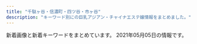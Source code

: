 ```yaml
---
title: "千駄ヶ谷・信濃町・四ツ谷・市ヶ谷"
description: "キーワード別にの巨乳アジアン・チャイナエステ嬢情報をまとめました。"
---
```


新着画像と新着キーワードをまとめています。
2021年05月05日の情報です。

<DmmAffiliateIns />
<KeywordTable
  shops={
    [
    {
        "url": "http://xn--vckg5a9gug.in.net/",
        "img_links": [
            "http://xn--vckg5a9gug.in.net/link/menlog.jpg",
            "http://xn--vckg5a9gug.in.net/images/cg03.jpg",
            "http://xn--vckg5a9gug.in.net/images/cg04.jpg",
            "http://xn--vckg5a9gug.in.net/images/tit2.jpg",
            "http://xn--vckg5a9gug.in.net/images/sys.jpg",
            "http://xn--vckg5a9gug.in.net/images/top.jpg",
            "http://xn--vckg5a9gug.in.net/images/fbf.jpg",
            "http://xn--vckg5a9gug.in.net/images/tit3.jpg",
            "http://xn--vckg5a9gug.in.net/images/tit5.jpg",
            "http://xn--vckg5a9gug.in.net/images/fbt.jpg",
            "http://xn--vckg5a9gug.in.net/images/no.png",
            "http://xn--vckg5a9gug.in.net/images/fla.jpg",
            "http://xn--vckg5a9gug.in.net/images/cg01.jpg",
            "http://xn--vckg5a9gug.in.net/images/tit4.jpg",
            "http://xn--vckg5a9gug.in.net/images/cg02.jpg",
            "http://xn--vckg5a9gug.in.net/images/tit1.jpg"
        ],
        "station": "\u9eb9\u753a\u99c51\u756a\u51fa\u53e3",
        "name": "Moon",
        "keywords": {
            "86": 3,
            "85": 1,
            "D": 4
        }
    },
    {
        "url": "http://e-rosa.net/",
        "name": "ROSA",
        "station": "\u56db\u8c37\u4e09\u4e01\u76ee\u99c52\u756a",
        "img_links": [
            "http://e-rosa.net/images/grande.jpg",
            "http://e-rosa.net/images/girl_01.png",
            "http://e-rosa.net/images/sejutu6.jpg",
            "http://e-rosa.net/images/009.jpg",
            "http://e-rosa.net/images/ddd.jpg",
            "http://e-rosa.net/images/nei_03.png",
            "http://e-rosa.net/images/te3.jpg",
            "http://e-rosa.net/images/yuna.jpg",
            "http://e-rosa.net/images/006.jpg",
            "http://e-rosa.net/images/meyi1.jpg",
            "http://e-rosa.net/images/yuri.jpg",
            "http://e-rosa.net/images/meyi2.jpg",
            "http://e-rosa.net/images/te1.jpg",
            "http://e-rosa.net/images/k1.jpg",
            "http://e-rosa.net/images/g13.jpg",
            "http://e-rosa.net/images/mio.jpg",
            "http://e-rosa.net/images/news_top.jpg",
            "http://e-rosa.net/images/pagetop.png",
            "http://e-rosa.net/images/g1.jpg",
            "http://e-rosa.net/images/haruka.jpg",
            "http://e-rosa.net/images/aya1.jpg",
            "http://e-rosa.net/images/rimi.jpg",
            "http://e-rosa.net/images/news_bottom.jpg",
            "http://e-rosa.net/images/right_top.png",
            "http://e-rosa.net/images/sejutu2.jpg",
            "http://e-rosa.net/images/001.jpg",
            "http://e-rosa.net/images/aya2.jpg",
            "http://e-rosa.net/images/tite-link.png",
            "http://e-rosa.net/images/girlx_top.png",
            "http://e-rosa.net/images/yuyu.jpg",
            "http://e-rosa.net/images/rina2.jpg",
            "http://e-rosa.net/images/right_bottom.png",
            "http://e-rosa.net/images/mimi.jpg",
            "http://e-rosa.net/images/girl_03.png",
            "http://e-rosa.net/images/rina0.jpg",
            "http://e-rosa.net/images/yuyi.jpg",
            "http://e-rosa.net/images/nei_01.png",
            "http://e-rosa.net/images/gg1.png",
            "http://e-rosa.net/images/tite-magazine.png",
            "http://e-rosa.net/images/girl_top.png",
            "http://e-rosa.net/images/002.jpg",
            "http://e-rosa.net/images/sejutu1.jpg",
            "http://e-rosa.net/images/access3.jpg",
            "http://e-rosa.net/images/ha.jpg",
            "http://e-rosa.net/images/tite-staff.png",
            "http://e-rosa.net/images/sejutu5.jpg",
            "http://e-rosa.net/images/005.jpg",
            "http://e-rosa.net/images/noimage.jpg",
            "http://e-rosa.net/images/003.jpg",
            "http://e-rosa.net/images/rina1.jpg",
            "http://e-rosa.net/images/risa.jpg",
            "http://e-rosa.net/images/004.jpg",
            "http://e-rosa.net/images/ayaka.jpg",
            "http://e-rosa.net/images/te2.jpg",
            "http://e-rosa.net/images/misa1.jpg"
        ],
        "keywords": {}
    },
    {
        "name": "1819\uff5e\u7d46",
        "url": "http://1819-kizuna.work/",
        "keywords": {
            "D": 5,
            "86": 2,
            "C": 12,
            "85": 4,
            "84": 2
        },
        "img_links": [
            "http://1819-kizuna.work/img/jk.jpg",
            "http://1819-kizuna.work/img/1F351.png",
            "http://1819-kizuna.work/i/img/st25.jpg",
            "http://1819-kizuna.work/i/img/st23.jpg",
            "http://1819-kizuna.work/img/fla.jpg",
            "http://1819-kizuna.work/img/s30.jpg",
            "http://1819-kizuna.work/img/s24.jpg",
            "http://1819-kizuna.work/img/st23.jpg",
            "http://1819-kizuna.work/i/img/s2.jpg",
            "http://1819-kizuna.work/i/img/st24.jpg",
            "http://1819-kizuna.work/i/img/r2.jpg",
            "http://1819-kizuna.work/i/img/r4.jpg",
            "http://1819-kizuna.work/i/img/s1.jpg",
            "http://1819-kizuna.work/img/1F353.png",
            "http://1819-kizuna.work/i/img/st030.jpg",
            "http://1819-kizuna.work/i/img/skr.png",
            "http://1819-kizuna.work/img/1F431.png",
            "http://1819-kizuna.work/img/mo.png",
            "http://1819-kizuna.work/i/img/r3.jpg",
            "http://1819-kizuna.work/img/s25.jpg",
            "http://1819-kizuna.work/img/1F60A.png",
            "http://1819-kizuna.work/img/1F33C.png",
            "http://1819-kizuna.work/i/img/st31.jpg",
            "http://1819-kizuna.work/i/img/s5.jpg",
            "http://1819-kizuna.work/img/botton.jpg",
            "http://1819-kizuna.work/img/st031.jpg",
            "http://1819-kizuna.work/img/st31.jpg",
            "http://1819-kizuna.work/img/st023.jpg",
            "http://1819-kizuna.work/img/bottom.jpg",
            "http://1819-kizuna.work/img/s23.jpg",
            "http://1819-kizuna.work/img/1F339.png",
            "http://1819-kizuna.work/img/st030.jpg",
            "http://1819-kizuna.work/i/img/st023.jpg",
            "http://1819-kizuna.work/i/img/r1.jpg",
            "http://1819-kizuna.work/i/img/st30.jpg",
            "http://1819-kizuna.work/img/st25.jpg",
            "http://1819-kizuna.work/img/st30.jpg",
            "http://1819-kizuna.work/i/img/jk.jpg",
            "http://1819-kizuna.work/i/img/st024.jpg",
            "http://1819-kizuna.work/img/s31.jpg",
            "http://1819-kizuna.work/i/img/s3.jpg",
            "http://1819-kizuna.work/i/img/s4.jpg",
            "http://1819-kizuna.work/img/skr.png",
            "http://1819-kizuna.work/i/img/st031.jpg",
            "http://1819-kizuna.work/i/img/s6.jpg",
            "http://1819-kizuna.work/img/st24.jpg",
            "http://1819-kizuna.work/img/st024.jpg"
        ],
        "station": "\u56db\u8c37\u4e09\u4e01\u76ee\u99c53\u756a\u51fa\u53e3"
    },
    {
        "keywords": {
            "D": 8,
            "C": 12,
            "86": 2,
            "87": 6
        },
        "img_links": [
            "http://www.bara.relaxjp.info/img/ttl_therapist_top.png",
            "http://www.bara.relaxjp.info/img/ttl_info.png",
            "http://www.bara.relaxjp.info/images/slider/2.jpg",
            "http://www.bara.relaxjp.info/files/001-02.jpg",
            "http://www.bara.relaxjp.info/files/005.jpg",
            "http://www.bara.relaxjp.info/files/001.jpg",
            "http://www.bara.relaxjp.info/images/slider/1.jpg",
            "http://www.bara.relaxjp.info/img/pickup.jpg",
            "http://www.bara.relaxjp.info/files/002.jpg",
            "http://www.bara.relaxjp.info/images/slider/3.jpg",
            "http://www.bara.relaxjp.info/img/tel.png",
            "http://www.bara.relaxjp.info/img/btn_side_mobile.jpg",
            "http://www.bara.relaxjp.info/img/goback.jpg",
            "http://www.bara.relaxjp.info/files/005-02.jpg",
            "http://www.bara.relaxjp.info/img/ttl_news.png",
            "http://www.bara.relaxjp.info/files/003-02.jpg",
            "http://www.bara.relaxjp.info/files/003.jpg",
            "http://www.bara.relaxjp.info/files/002-02.jpg"
        ],
        "url": "http://www.bara.relaxjp.info/",
        "name": "\u8594\u8587",
        "station": "\u56db\u8c37\u4e09\u4e01\u76ee\u99c53\u756a\u53e3"
    },
    {
        "keywords": {},
        "img_links": [
            "http://lakulaku.info/images/staff/ai-a.jpg",
            "http://lakulaku.info/images/staff/yumi.jpg",
            "http://lakulaku.info/swf/baner.jpg",
            "http://lakulaku.info/images/staff/5-4.jpg",
            "http://lakulaku.info/images/staff/ai.jpg",
            "http://lakulaku.info/img/rina.jpg",
            "http://lakulaku.info/images/top.jpg",
            "http://lakulaku.info/images/titestaff.png",
            "http://lakulaku.info/images/staff/momo.jpg",
            "http://lakulaku.info/img/5-2.jpg",
            "http://lakulaku.info/img/5-1.jpg",
            "http://lakulaku.info/images/staff/5-1.jpg",
            "http://lakulaku.info/images/staff/nena.jpg",
            "http://lakulaku.info/images/staff/5-2.jpg",
            "http://lakulaku.info/images/staff/mari.jpg",
            "http://lakulaku.info/images/staff/s06.jpg",
            "http://lakulaku.info/images/staff/rina.jpg",
            "http://lakulaku.info/images/staff/sizuka.jpg",
            "http://lakulaku.info/img/5-4.jpg",
            "http://lakulaku.info/images/staff/5-5.jpg",
            "http://lakulaku.info/images/mobile.png",
            "http://lakulaku.info/images/staff/5-3.jpg",
            "http://lakulaku.info/images/newtit.png",
            "http://lakulaku.info/img/s06.jpg",
            "http://lakulaku.info/img/5-5.jpg",
            "http://lakulaku.info/img/5-3.jpg"
        ],
        "url": "http://lakulaku.info/",
        "name": "\u767e\u5408",
        "station": "\u56db\u8c37\u4e09\u4e01\u76ee\u99c52\u756a"
    },
    {
        "station": "\u56db\u8c37\u4e09\u4e01\u76ee\u99c52\u756a",
        "name": "\u305f\u3093\u307d\u307d",
        "url": "https://tanpopo.tyo.cm/",
        "keywords": {
            "E": 4,
            "85": 24,
            "84": 4,
            "87": 4,
            "86": 12,
            "D": 40,
            "C": 20
        },
        "img_links": [
            "https://tanpopo.tyo.cm/images/sp_mainimg.jpg",
            "https://tanpopo.tyo.cm/photos/sites/43/2021/03/2021032601572927.jpg",
            "https://tanpopo.tyo.cm/photos/sites/43/2021/04/2021041102041776.jpg",
            "https://tanpopo.tyo.cm/photos/sites/43/2021/03/2021032601573011.jpg",
            "https://tanpopo.tyo.cm/photos/sites/43/2021/03/2021031408034382.jpg",
            "https://tanpopo.tyo.cm/photos/sites/43/2021/03/202103260157281.jpg",
            "https://tanpopo.tyo.cm/photos/sites/43/2021/04/2021041102041633.jpg",
            "https://tanpopo.tyo.cm/photos/sites/43/2021/04/2021041907343346.jpg",
            "https://tanpopo.tyo.cm/photos/sites/43/2021/04/2021041102041811.jpg",
            "https://tanpopo.tyo.cm/images/pagetop.png",
            "https://tanpopo.tyo.cm/photos/sites/43/2021/03/2021032601572729.jpg",
            "https://tanpopo.tyo.cm/photos/sites/43/2021/03/2021031408034196.jpg",
            "https://tanpopo.tyo.cm/photos/sites/43/2021/04/2021042009410355.jpg",
            "https://tanpopo.tyo.cm/images/service4.jpg",
            "https://tanpopo.tyo.cm/images/service3.jpg",
            "https://tanpopo.tyo.cm/photos/sites/43/2021/03/2021031408034299.jpg",
            "https://tanpopo.tyo.cm/images/service2.jpg",
            "https://tanpopo.tyo.cm/photos/sites/43/2021/04/2021042009410397.jpg",
            "https://tanpopo.tyo.cm/images/mainimg.jpg",
            "https://tanpopo.tyo.cm/images/sp_img_teaser.jpg",
            "https://tanpopo.tyo.cm/images/service1.jpg",
            "https://tanpopo.tyo.cm/photos/sites/43/2021/03/2021031408034074.jpg",
            "https://tanpopo.tyo.cm/photos/sites/43/2021/04/2021042009410434.jpg",
            "https://tanpopo.tyo.cm/photos/sites/43/2021/04/2021042009410236.jpg",
            "https://tanpopo.tyo.cm/photos/sites/43/2021/04/2021041907342674.jpg",
            "https://tanpopo.tyo.cm/photos/sites/43/2021/04/2021041102041585.jpg",
            "https://tanpopo.tyo.cm/images/img_teaser.jpg"
        ]
    },
    {
        "img_links": [
            "http://e-yotsuya.net/images/news-tit.png",
            "http://e-yotsuya.net/images/g6.jpg",
            "http://e-yotsuya.net/images/g1.jpg",
            "http://e-yotsuya.net/images/g7.jpg",
            "http://e-yotsuya.net/images/tite-staff1.jpg",
            "http://e-yotsuya.net/images/g3.jpg",
            "http://e-yotsuya.net/images/top2.png",
            "http://e-yotsuya.net/images/mobile.png",
            "http://e-yotsuya.net/images/top.jpg",
            "http://e-yotsuya.net/images/g2.jpg",
            "http://e-yotsuya.net/images/room.jpg",
            "http://e-yotsuya.net/images/tite-staff.jpg",
            "http://e-yotsuya.net/images/g5.jpg",
            "http://e-yotsuya.net/images/g9.jpg",
            "http://e-yotsuya.net/images/baner2.jpg",
            "http://e-yotsuya.net/images/news-tit1.jpg",
            "http://e-yotsuya.net/images/baner.jpg",
            "http://e-yotsuya.net/images/g4.jpg",
            "http://e-yotsuya.net/images/g8.jpg"
        ],
        "name": "\u30b9\u30de\u30a4\u30eb",
        "station": "JR\u56db\u30c4\u8c37\u99c5\u8d64\u5742\u53e3",
        "url": "http://e-yotsuya.net/",
        "keywords": {
            "C": 14
        }
    },
    {
        "station": "\u56db\u8c37\u4e09\u4e01\u76ee\u99c52\u756a\u51fa\u53e3",
        "img_links": [],
        "url": "http://aqua.jpn.cm/",
        "name": "\u5149\u540d",
        "keywords": {}
    },
    {
        "station": "\u56db\u30c4\u8c37\u99c52\u756a\u53e3",
        "keywords": {
            "E": 3,
            "C": 20,
            "D": 16,
            "\u30bb\u30af\u30b7\u30fc": 2
        },
        "name": "\u30c6\u30a3\u30e9\u30df\u30b9",
        "img_links": [
            "https://juno-esthe.tokyo/wp-content/uploads/2021/02/3121tiramisu.jpg",
            "https://juno-esthe.tokyo/wp-content/themes/este/img/call.png",
            "https://juno-esthe.tokyo/wp-content/themes/este/img/1.jpg",
            "https://juno-esthe.tokyo/wp-content/uploads/2021/02/12345678tiramisu.jpg",
            "https://juno-esthe.tokyo/wp-content/themes/este/img/top-img04.png",
            "https://juno-esthe.tokyo/wp-content/themes/este/img/top-img01.png",
            "https://juno-esthe.tokyo/wp-content/themes/este/img/top-img05.png",
            "https://juno-esthe.tokyo/wp-content/themes/este/img/top-img03.png",
            "https://juno-esthe.tokyo/wp-content/uploads/2021/02/567tiramisu.jpg",
            "https://juno-esthe.tokyo/wp-content/themes/este/img/3.jpg",
            "https://juno-esthe.tokyo/wp-content/uploads/2021/04/89762517tiramisu.jpg",
            "https://juno-esthe.tokyo/wp-content/themes/este/img/tel_header.png",
            "https://juno-esthe.tokyo/wp-content/uploads/2021/02/3456utiramisu.jpg",
            "https://juno-esthe.tokyo/wp-content/uploads/2021/03/31tiramisu.jpg",
            "https://juno-esthe.tokyo/wp-content/themes/este/img/tel_footer.png",
            "https://juno-esthe.tokyo/wp-content/uploads/2021/02/8estrdyfugi.jpg",
            "https://juno-esthe.tokyo/wp-content/uploads/2021/03/4567tiramisu.jpg",
            "https://juno-esthe.tokyo/wp-content/uploads/2021/02/1tiramisu-1.jpg",
            "https://juno-esthe.tokyo/wp-content/uploads/2021/02/90876satiramisu.jpg",
            "https://juno-esthe.tokyo/wp-content/uploads/2021/04/8971tiramisu.jpg",
            "https://juno-esthe.tokyo/wp-content/themes/este/img/4.jpg",
            "https://juno-esthe.tokyo/wp-content/uploads/2021/04/87612tiramisu.jpg",
            "https://juno-esthe.tokyo/wp-content/themes/este/img/2.jpg",
            "https://juno-esthe.tokyo/wp-content/uploads/2021/02/78621tiramisu.jpg",
            "https://juno-esthe.tokyo/wp-content/themes/este/img/top-img02.png"
        ],
        "url": "https://juno-esthe.tokyo/"
    },
    {
        "name": "\u30aa\u30fc\u30ed\u30e9",
        "station": "\u56db\u8c37\u4e09\u4e01\u76ee\u99c52\u756a\u53e3",
        "url": "http://l-rlx.com/",
        "img_links": [
            "http://l-rlx.com/images/index_17.jpg",
            "http://l-rlx.com/images/index_16.jpg",
            "http://l-rlx.com/s/images/top_2.jpg",
            "http://l-rlx.com/images/rec.jpg",
            "http://l-rlx.com/s/uploads/07.jpg",
            "http://l-rlx.com/s/uploads/05.jpg",
            "http://l-rlx.com/s/images/t1.jpg",
            "http://l-rlx.com/images/index_12.jpg",
            "http://l-rlx.com/s/images/t3.jpg",
            "http://l-rlx.com/s/images/service_01.png",
            "http://l-rlx.com/girl/00.jpg",
            "http://l-rlx.com/girl/05.jpg",
            "http://l-rlx.com/images/01.jpg",
            "http://l-rlx.com/images/index_07.jpg",
            "http://l-rlx.com/s/image/nav_cast.png",
            "http://l-rlx.com/images/02.jpg",
            "http://l-rlx.com/s/images/okubokomachi.jpg",
            "http://l-rlx.com/images/staff_09.jpg",
            "http://l-rlx.com/girl/08.jpg",
            "http://l-rlx.com/s/images/service_07.png",
            "http://l-rlx.com/s/image/nav_topics.png",
            "http://l-rlx.com/s/image/nav_top.png",
            "http://l-rlx.com/s/images/tel.png",
            "http://l-rlx.com/images/index_04.jpg",
            "http://l-rlx.com/s/images/t4.jpg",
            "http://l-rlx.com/s/uploads/04.jpg",
            "http://l-rlx.com/images/index_02.jpg",
            "http://l-rlx.com/s/image/nav_sys.png",
            "http://l-rlx.com/s/uploads/01.jpg",
            "http://l-rlx.com/s/images/pc.png",
            "http://l-rlx.com/s/images/slider/2.jpg",
            "http://l-rlx.com/s/images/slider/3.jpg",
            "http://l-rlx.com/s/images/iphone.png",
            "http://l-rlx.com/s/images/service_03.png",
            "http://l-rlx.com/girl/04.jpg",
            "http://l-rlx.com/s/image/nav_hotel.png",
            "http://l-rlx.com/images/info.jpg",
            "http://l-rlx.com/images/index_21.jpg",
            "http://l-rlx.com/s/uploads/06.jpg",
            "http://l-rlx.com/s/uploads/010.jpg",
            "http://l-rlx.com/images/index_20.jpg",
            "http://l-rlx.com/images/sub_09.jpg",
            "http://l-rlx.com/s/uploads/02.jpg",
            "http://l-rlx.com/s/images/t2.jpg",
            "http://l-rlx.com/images/info_09.jpg",
            "http://l-rlx.com/images/index_14.jpg",
            "http://l-rlx.com/girl/09.jpg",
            "http://l-rlx.com/s/uploads/08.jpg",
            "http://l-rlx.com/s/uploads/03.jpg",
            "http://l-rlx.com/girl/01.jpg",
            "http://l-rlx.com/s/images/slider/prev.png",
            "http://l-rlx.com/s/images/slider/1.jpg",
            "http://l-rlx.com/girl/03.jpg",
            "http://l-rlx.com/s/images/slider/next.png",
            "http://l-rlx.com/images/rec_09.jpg",
            "http://l-rlx.com/girl/02.jpg",
            "http://l-rlx.com/s/uploads/09.jpg",
            "http://l-rlx.com/images/03.jpg",
            "http://l-rlx.com/images/index_01.jpg",
            "http://l-rlx.com/images/index_03.jpg",
            "http://l-rlx.com/images/index_05.jpg",
            "http://l-rlx.com/images/index_06.jpg",
            "http://l-rlx.com/s/image/nav_manga.png"
        ],
        "keywords": {
            "C": 17,
            "84": 2,
            "D": 6,
            "85": 4,
            "87": 4,
            "95": 2,
            "88": 2,
            "86": 4
        }
    }
]
}
/>
<DmmAffiliateScript />
